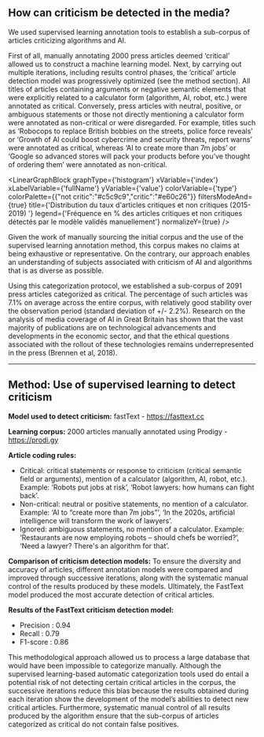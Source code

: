 
## How can criticism be detected in the media?

We used supervised learning annotation tools to establish a sub-corpus of articles criticizing algorithms and AI.

First of all, manually annotating 2000 press articles deemed ‘critical’ allowed us to construct a machine learning model. Next, by carrying out multiple iterations, including results control phases, the ‘critical’ article detection model was progressively optimized (see the method section). All titles of articles containing arguments or negative semantic elements that were explicitly related to a calculator form (algorithm, AI, robot, etc.) were annotated as critical. Conversely, press articles with neutral, positive, or ambiguous statements or those not directly mentioning a calculator form were annotated as non-critical or were disregarded. For example, titles such as ‘Robocops to replace British bobbies on the streets, police force reveals’ or ‘Growth of AI could boost cybercrime and security threats, report warns’ were annotated as critical, whereas ‘AI to create more than 7m jobs’ or ‘Google so advanced stores will pack your products before you’ve thought of ordering them’ were annotated as non-critical.

<LinearGraphBlock 
  graphType={'histogram'} 
  xVariable={'index'} 
  xLabelVariable={'fullName'} 
  yVariable={'value'} 
  colorVariable={'type'} 
  colorPalette={{"not critic":"#c5c9c9","critic":"#e60c26"}} 
  filtersModeAnd={true} 
  title={'Distribution du taux d\'articles critiques et non critiques (2015-2019) '} 
  legend={'Fréquence en % des articles critiques et non critiques détectés par le modèle validés manuellement'} 
  normalizeY={true}
/>

Given the work of manually sourcing the initial corpus and the use of the supervised learning annotation method, this corpus makes no claims at being exhaustive or representative. On the contrary, our approach enables an understanding of subjects associated with criticism of AI and algorithms that is as diverse as possible.

Using this categorization protocol, we established a sub-corpus of 2091 press articles categorized as critical. The percentage of such articles was 7.1% on average across the entire corpus, with relatively good stability over the observation period (standard deviation of +/- 2.2%). Research on the analysis of media coverage of AI in Great Britain has shown that the vast majority of publications are on technological advancements and developments in the economic sector, and that the ethical questions associated with the rollout of these technologies remains underrepresented in the press (Brennen et al, 2018).


---
## Method: Use of supervised learning to detect criticism

**Model used to detect criticism:** fastText - https://fasttext.cc

**Learning corpus:** 2000 articles manually annotated using Prodigy - https://prodi.gy

**Article coding rules:** 
- Critical: critical statements or response to criticism (critical semantic field or arguments), mention of a calculator (algorithm, AI, robot, etc.). Example: ‘Robots put jobs at risk’, ‘Robot lawyers: how humans can fight back’.
- Non-critical: neutral or positive statements, no mention of a calculator. Example: ‘AI to “create more than 7m jobs”’, ‘In the 2020s, artificial intelligence will transform the work of lawyers’.
- Ignored: ambiguous statements, no mention of a calculator. Example: ‘Restaurants are now employing robots – should chefs be worried?’, ‘Need a lawyer? There's an algorithm for that’.


**Comparison of criticism detection models:** 
To ensure the diversity and accuracy of articles, different annotation models were compared and improved through successive iterations, along with the systematic manual control of the results produced by these models. Ultimately, the FastText model produced the most accurate detection of critical articles. 
                  
**Results of the FastText criticism detection model:**                  
 - Precision : 0.94
 - Recall : 0.79
 - F1-score : 0.86
 
This methodological approach allowed us to process a large database that would have been impossible to categorize manually. Although the supervised learning-based automatic categorization tools used do entail a potential risk of not detecting certain critical articles in the corpus, the successive iterations reduce this bias because the results obtained during each iteration show the development of the model’s abilities to detect new critical articles. Furthermore, systematic manual control of all results produced by the algorithm ensure that the sub-corpus of articles categorized as critical do not contain false positives.
                  
